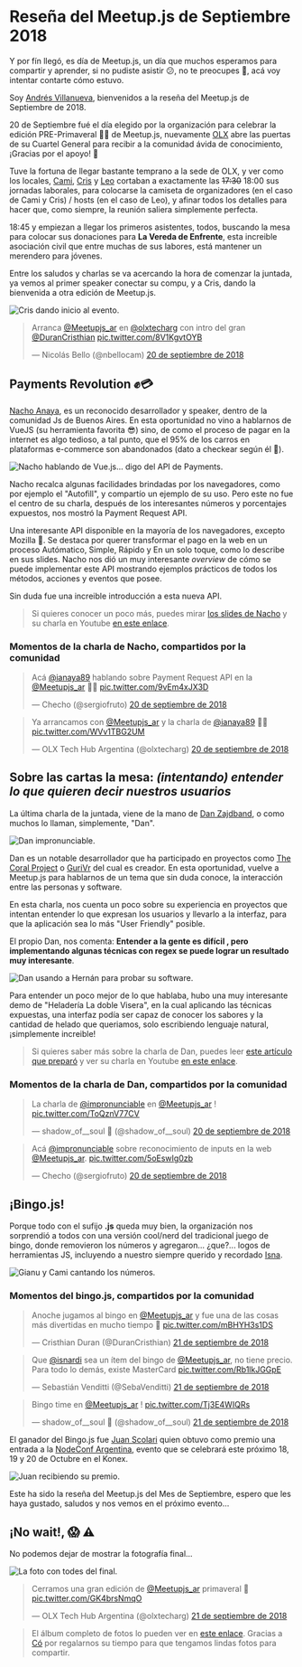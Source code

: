 

# Reseña del Meetup.js de Septiembre 2018

Y por fín llegó, es día de Meetup.js, un día que muchos esperamos para compartir y aprender, si no pudiste asistir 😕, no te preocupes 🙂, acá voy intentar contarte cómo estuvo.

Soy [Andrés Villanueva](https://twitter.com/villanuevand), bienvenidos a la reseña del Meetup.js de Septiembre de 2018.

20 de Septiembre fué el día elegido por la organización para celebrar la edición PRE-Primaveral 🍃💐 de Meetup.js, nuevamente [OLX](https://twitter.com/olxtecharg) abre las puertas de su Cuartel General para recibir a la comunidad ávida de conocimiento, ¡Gracias por el apoyo! 👏

Tuve la fortuna de llegar bastante temprano a la sede de OLX, y ver como los locales, [Cami](https://twitter.com/camilunghi), [Cris](https://twitter.com/DuranCristhian) y [Leo](https://twitter.com/leopittelli) cortaban a exactamente las ~~17:30~~ 18:00 sus jornadas laborales, para colocarse la camiseta de organizadores (en el caso de Cami y Cris) / hosts (en el caso de Leo), y afinar todos los detalles para hacer que, como siempre, la reunión saliera simplemente perfecta.

18:45 y empiezan a llegar los primeros asistentes, todos, buscando la mesa para colocar sus donaciones para **La Vereda de Enfrente**, esta increible asociación civil que entre muchas de sus labores, está mantener un merendero para jóvenes.

Entre los saludos y charlas se va acercando la hora de comenzar la juntada, ya vemos al primer speaker conectar su compu, y a Cris, dando la bienvenida a otra edición de Meetup.js.

<Img src="/static/Blog/resena-meetup-septiembre-2018/cris-bienvenida.jpg" alt="Cris dando inicio al evento." />

<blockquote className="twitter-tweet tw-align-center" data-lang="es"><p lang="es" dir="ltr">Arranca <a href="https://twitter.com/Meetupjs_ar?ref_src=twsrc%5Etfw">@Meetupjs_ar</a> en <a href="https://twitter.com/olxtecharg?ref_src=twsrc%5Etfw">@olxtecharg</a> con intro del gran <a href="https://twitter.com/DuranCristhian?ref_src=twsrc%5Etfw">@DuranCristhian</a> <a href="https://t.co/8V1KgvtOYB">pic.twitter.com/8V1KgvtOYB</a></p>&mdash; Nicolás Bello (@nbellocam) <a href="https://twitter.com/nbellocam/status/1042905749901455366?ref_src=twsrc%5Etfw">20 de septiembre de 2018</a></blockquote>

## Payments Revolution ✊💳

[Nacho Anaya](https://twitter.com/ianaya89), es un reconocido desarrollador y speaker, dentro de la comunidad Js de Buenos Aires. En esta oportunidad no vino a hablarnos de VueJS (su herramienta favorita 😎) sino, de como el proceso de pagar en la internet es algo tedioso, a tal punto, que el 95% de los carros en plataformas e-commerce son abandonados (dato a checkear según él 🙊).

<Img src="/static/Blog/resena-meetup-septiembre-2018/nacho-charla.jpg" alt="Nacho hablando de Vue.js... digo del API de Payments." />

Nacho recalca algunas facilidades brindadas por los navegadores, como por ejemplo el "Autofill", y compartío un ejemplo de su uso. Pero este no fue el centro de su charla, después de los interesantes números y porcentajes expuestos, nos mostró la Payment Request API.

Una interesante API disponible en la mayoría de los navegadores, excepto Mozilla 🙁. Se destaca por querer transformar el pago en la web en un proceso Autómatico, Simple, Rápido y En un solo toque, como lo describe en sus slides. Nacho nos dió un muy interesante _overview_ de cómo se puede implementar este API mostrando ejemplos prácticos de todos los métodos, acciones y eventos que posee.

Sin duda fue una increible introducción a esta nueva API.

> Si quieres conocer un poco más, puedes mirar [los slides de Nacho](https://speakerdeck.com/ianaya89/payments-revolution) y su charla en Youtube [en este enlace](https://youtu.be/KOCn6muo4u8).

### Momentos de la charla de Nacho, compartidos por la comunidad

<blockquote className="twitter-tweet tw-align-center" data-lang="es"><p lang="es" dir="ltr">Acá <a href="https://twitter.com/ianaya89?ref_src=twsrc%5Etfw">@ianaya89</a> hablando sobre Payment Request API en la <a href="https://twitter.com/Meetupjs_ar?ref_src=twsrc%5Etfw">@Meetupjs_ar</a> 🙌🏼 <a href="https://t.co/9vEm4xJX3D">pic.twitter.com/9vEm4xJX3D</a></p>&mdash; Checho (@sergiofruto) <a href="https://twitter.com/sergiofruto/status/1042912060286349319?ref_src=twsrc%5Etfw">20 de septiembre de 2018</a></blockquote>

<blockquote className="twitter-tweet tw-align-center" data-lang="es"><p lang="es" dir="ltr">Ya arrancamos con <a href="https://twitter.com/Meetupjs_ar?ref_src=twsrc%5Etfw">@Meetupjs_ar</a> y la charla de <a href="https://twitter.com/ianaya89?ref_src=twsrc%5Etfw">@ianaya89</a> 🙌🏼 <a href="https://t.co/WVv1TBG2UM">pic.twitter.com/WVv1TBG2UM</a></p>&mdash; OLX Tech Hub Argentina (@olxtecharg) <a href="https://twitter.com/olxtecharg/status/1042907897049559040?ref_src=twsrc%5Etfw">20 de septiembre de 2018</a></blockquote>

## Sobre las cartas la mesa: _(intentando) entender lo que quieren decir nuestros usuarios_

La última charla de la juntada, viene de la mano de [Dan Zajdband](https://twitter.com/impronunciable), o como muchos lo llaman, simplemente, "Dan".

<Img src="/static/Blog/resena-meetup-septiembre-2018/dan-charla.jpg" alt="Dan impronunciable." />

Dan es un notable desarrollador que ha participado en proyectos como [The Coral Project](https://coralproject.net/) o [GuriVr](https://gurivr.com/) del cual es creador. En esta oportunidad, vuelve a Meetup.js para hablarnos de un tema que sin duda conoce, la interacción entre las personas y software.

En esta charla, nos cuenta un poco sobre su experiencia en proyectos que intentan entender lo que expresan
los usuarios y llevarlo a la interfaz, para que la aplicación sea lo más "User Friendly" posible.

El propio Dan, nos comenta: **Entender a la gente es difícil , pero implementando algunas técnicas con regex se puede lograr un resultado muy interesante**.

<Img src="/static/Blog/resena-meetup-septiembre-2018/dan-demo.jpg" alt="Dan usando a Hernán para probar su software." />

Para entender un poco mejor de lo que hablaba, hubo una muy interesante demo de "Heladería La doble Visera", en la cual aplicando las técnicas expuestas, una interfaz podía ser capaz de conocer los sabores y la cantidad de helado que queriamos, solo escribiendo lenguaje natural, ¡simplemente increible!

> Si quieres saber más sobre la charla de Dan, puedes leer [este artículo que preparó](https://zajdband.com/meetupjs/) y ver su charla en Youtube [en este enlace](https://youtu.be/obAixsX-tXQ).

### Momentos de la charla de Dan, compartidos por la comunidad

<blockquote className="twitter-tweet tw-align-center" data-lang="es"><p lang="es" dir="ltr">La charla de <a href="https://twitter.com/impronunciable?ref_src=twsrc%5Etfw">@impronunciable</a> en <a href="https://twitter.com/Meetupjs_ar?ref_src=twsrc%5Etfw">@Meetupjs_ar</a> ! <a href="https://t.co/ToQznV77CV">pic.twitter.com/ToQznV77CV</a></p>&mdash; shadow_of__soul 💚 (@shadow_of__soul) <a href="https://twitter.com/shadow_of__soul/status/1042918380511080449?ref_src=twsrc%5Etfw">20 de septiembre de 2018</a></blockquote>

<blockquote className="twitter-tweet tw-align-center" data-lang="es"><p lang="es" dir="ltr">Acá <a href="https://twitter.com/impronunciable?ref_src=twsrc%5Etfw">@impronunciable</a> sobre reconocimiento de inputs en la web <a href="https://twitter.com/Meetupjs_ar?ref_src=twsrc%5Etfw">@Meetupjs_ar</a>. <a href="https://t.co/5oEswIg0zb">pic.twitter.com/5oEswIg0zb</a></p>&mdash; Checho (@sergiofruto) <a href="https://twitter.com/sergiofruto/status/1042921427979120641?ref_src=twsrc%5Etfw">20 de septiembre de 2018</a></blockquote>

## ¡Bingo.js!

Porque todo con el sufijo **.js** queda muy bien, la organización nos sorprendió a todos con una versión cool/nerd del tradicional juego de bingo, donde removieron los números y agregaron... ¿que?... logos de herramientas JS, incluyendo a nuestro siempre querido y recordado [Isna](https://twitter.com/isnardi).

<Img src="/static/Blog/resena-meetup-septiembre-2018/bingo-gianu-cami.jpg" alt="Gianu y Cami cantando los números." />

### Momentos del bingo.js, compartidos por la comunidad

<blockquote className="twitter-tweet tw-align-center" data-lang="es"><p lang="es" dir="ltr">Anoche jugamos al bingo en <a href="https://twitter.com/Meetupjs_ar?ref_src=twsrc%5Etfw">@Meetupjs_ar</a> y fue una de las cosas más divertidas en mucho tiempo 🤩 <a href="https://t.co/mBHYH3s1DS">pic.twitter.com/mBHYH3s1DS</a></p>&mdash; Cristhian Duran (@DuranCristhian) <a href="https://twitter.com/DuranCristhian/status/1043133539187937280?ref_src=twsrc%5Etfw">21 de septiembre de 2018</a></blockquote>

<blockquote className="twitter-tweet tw-align-center" data-lang="es"><p lang="es" dir="ltr">Que <a href="https://twitter.com/isnardi?ref_src=twsrc%5Etfw">@isnardi</a> sea un ítem del bingo de <a href="https://twitter.com/Meetupjs_ar?ref_src=twsrc%5Etfw">@Meetupjs_ar</a>, no tiene precio. Para todo lo demás, existe MasterCard <a href="https://t.co/Rb1lkJGGpE">pic.twitter.com/Rb1lkJGGpE</a></p>&mdash; Sebastián Venditti (@SebaVenditti) <a href="https://twitter.com/SebaVenditti/status/1042928867370061824?ref_src=twsrc%5Etfw">21 de septiembre de 2018</a></blockquote>

<blockquote className="twitter-tweet tw-align-center" data-lang="es"><p lang="es" dir="ltr">Bingo time en <a href="https://twitter.com/Meetupjs_ar?ref_src=twsrc%5Etfw">@Meetupjs_ar</a> ! <a href="https://t.co/Tj3E4WIQRs">pic.twitter.com/Tj3E4WIQRs</a></p>&mdash; shadow_of__soul 💚 (@shadow_of__soul) <a href="https://twitter.com/shadow_of__soul/status/1042930117314576384?ref_src=twsrc%5Etfw">21 de septiembre de 2018</a></blockquote>

El ganador del Bingo.js fue [Juan Scolari](https://twitter.com/juanscolari) quien obtuvo como premio una entrada a la [NodeConf Argentina](https://2018.nodeconf.com.ar/), evento que se celebrará este próximo 18, 19 y 20 de Octubre en el Konex.

<Img src="/static/Blog/resena-meetup-septiembre-2018/bingo-ganador.jpg" alt="Juan recibiendo su premio." />

Este ha sido la reseña del Meetup.js del Mes de Septiembre, espero que les haya gustado, saludos y nos vemos en el próximo evento...

## ¡No wait!, 😱 ⚠️

No podemos dejar de mostrar la fotografía final...

<Img src="/static/Blog/resena-meetup-septiembre-2018/todes.jpg" alt="La foto con todes del final." />

<blockquote className="twitter-tweet tw-align-center" data-lang="es"><p lang="es" dir="ltr">Cerramos una gran edición de <a href="https://twitter.com/Meetupjs_ar?ref_src=twsrc%5Etfw">@Meetupjs_ar</a> primaveral 🌻 <a href="https://t.co/GK4brsNmqO">pic.twitter.com/GK4brsNmqO</a></p>&mdash; OLX Tech Hub Argentina (@olxtecharg) <a href="https://twitter.com/olxtecharg/status/1042938508174876672?ref_src=twsrc%5Etfw">21 de septiembre de 2018</a></blockquote>

<script async src="https://platform.twitter.com/widgets.js" charSet="utf-8"></script>

> El álbum completo de fotos lo pueden ver en [este enlace](https://www.facebook.com/groups/1572363023007913/permalink/2196422900601919/). Gracias a [Có](https://twitter.com/co_constanza) por regalarnos su tiempo para que tengamos lindas fotos para compartir.
